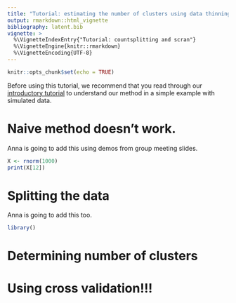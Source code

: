 ```yaml
---
title: "Tutorial: estimating the number of clusters using data thinning" 
output: rmarkdown::html_vignette
bibliography: latent.bib
vignette: >
  %\VignetteIndexEntry{"Tutorial: countsplitting and scran"}
  %\VignetteEngine{knitr::rmarkdown}
  %\VignetteEncoding{UTF-8}
---
```


```r
knitr::opts_chunk$set(echo = TRUE)
```

Before using this tutorial, we recommend that you read through our [introductory tutorial](https://anna-neufeld.github.io/countsplit/articles/countsplit_tutorial.html) to understand our method in a simple example with simulated data. 


# Naive method doesn't work. 

Anna is going to add this using demos from group meeting slides. 

```r
X <- rnorm(1000)
print(X[12])
```


# Splitting the data

Anna is going to add this too.

```r
library()
```


# Determining number of clusters


# Using cross validation!!!